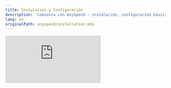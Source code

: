 ```yaml
---
title: Instalación y Configuración
description: 'Comienza con AnySpend - instalación, configuración básica y verificación'
lang: es
originalPath: anyspend/installation.mdx
---
```

<iframe class="w-full aspect-video rounded-xl mb-6" src="https://customer-gg6qs7nm5ue94t64.cloudflarestream.com/5b90adbe5372a15f4776bd796776aa2f/iframe?poster=https%3A%2F%2Fcustomer-gg6qs7nm5ue94t64.cloudflarestream.com%2F5b90adbe5372a15f4776bd796776aa2f%2Fthumbnails%2Fthumbnail.jpg%3Ftime%3D168%26height%3D600" title="Configuración de AnySpend" frameborder="0" allow="accelerometer; autoplay; clipboard-write; encrypted-media; gyroscope; picture-in-picture" allowfullscreen />

## Prerrequisitos

<CardGroup cols={3}>
  <Card title="Node.js" icon="node-js">
    v20.15.0 o superior
  </Card>
  <Card title="React" icon="react">
    Versión 18 o 19
  </Card>
  <Card title="TypeScript" icon="code">
    Recomendado para una mejor DX
  </Card>
</CardGroup>

## Instalación

Elige tu gestor de paquetes preferido:

<Tabs>
  <Tab title="npm">
    ```bash
    npm install @b3dotfun/sdk
    ```
  </Tab>
  <Tab title="pnpm">
    ```bash
    pnpm add @b3dotfun/sdk
    ```
  </Tab>
</Tabs>

## Configuración Básica

### 1. Configuración del Proveedor

Envuelve tu aplicación con `B3Provider` y `AnyspendProvider` para habilitar la funcionalidad de AnySpend:

```tsx App.tsx icon=react
import { AnyspendProvider } from "@b3dotfun/sdk/anyspend/react";
import { B3Provider } from "@b3dotfun/sdk/global-account/react";
import "@b3dotfun/sdk/index.css";

function App() {
  return (
    <B3Provider theme="light" environment="production">
      <AnyspendProvider>{/* Tus componentes de la aplicación */}</AnyspendProvider>
    </B3Provider>
  );
}

export default App;
```

### 2. Configuración del Entorno

<Tabs>
  <Tab title="Mainnet">
    **Endpoint**: `https://mainnet.anyspend.com`

    Usa esto para aplicaciones en producción con transacciones reales.
  </Tab>
  <Tab title="Testnet">
    **Endpoint**: `http://testnet.anyspend.com`

    Usa esto para desarrollo y pruebas con tokens de prueba.

    Nota: Testnet actualmente no está disponible.
  </Tab>
</Tabs>

### 3. Configuración de TypeScript (Opcional pero Recomendado)

<Note>
  Si estás usando TypeScript, asegúrate de que tu `tsconfig.json` incluya estas configuraciones para una compatibilidad óptima:
</Note>

```json tsconfig.json icon=settings
{
  "compilerOptions": {
    "moduleResolution": "node",
    "allowSyntheticDefaultImports": true,
    "esModuleInterop": true
  }
}
```

## Verificación

Crea un componente de prueba simple para verificar que tu configuración funciona correctamente:

```tsx TestComponent.tsx icon=test-tube lines
import { AnySpend } from "@b3dotfun/sdk/anyspend/react";

function TestComponent() {
  return <AnySpend />;
}
```

## Próximos Pasos

<CardGroup cols={3}>
  <Card title="Explorar Componentes" icon="puzzle-piece" href="/anyspend/components">
    Aprende sobre los componentes disponibles para diferentes escenarios de pago
  </Card>
  <Card title="Aprender sobre Hooks" icon="link" href="/anyspend/hooks">
    Descubre hooks de React para construir flujos de pago personalizados
  </Card>
  <Card title="Ver Ejemplos" icon="code" href="/anyspend/examples">
    Explora ejemplos de implementación del mundo real
  </Card>
</CardGroup>

## Solución de Problemas

<AccordionGroup>
  <Accordion title="Errores de Importación">
    Asegúrate de haber instalado el SDK correctamente e importado el archivo CSS. El SDK requiere React 18\+ y puede tener problemas de compatibilidad con versiones anteriores.
  </Accordion>
  <Accordion title="Proveedor No Encontrado">
    Asegúrate de tener `B3Provider` y `AnyspendProvider` colocados en lo alto de tu árbol de componentes, típicamente en tu componente principal App.
  </Accordion>
  <Accordion title="Errores de TypeScript">
    Si estás viendo errores de TypeScript, verifica que tu `tsconfig.json` incluya las configuraciones recomendadas arriba.
  </Accordion>
</AccordionGroup>
